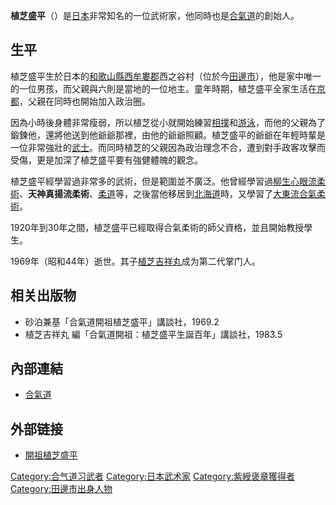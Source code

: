 {{POV|time=2021-03-29T12:10:56+00:00}}
{{Infobox person
| 姓名       =植芝 盛平
| 圖像       =Morihei Ueshiba 1939.jpg
| 圖像大小   =200px 
| 圖像替代   =植芝盛平 
| 圖像說明   =植芝盛平
| 出生日期   ={{Birth date|1883|12|14}}
| 出生地     ={{JPN}}[[和歌山縣|和歌山縣]][[西牟婁郡|西牟婁郡]]西之谷村 
| 死亡日期   ={{Death date and age|1969|4|26|1883|12|14}} 
| 死亡地     ={{JPN}}[[茨城県|茨城県]][[岩間町|岩間町]] 
| 國籍       ={{JPN}}
| 別名       =開祖、大（翁）先生
| 職業       =[[武道家|武道家]]
| 知名於     =創立[[合氣道|合氣道]] 
| 身高       =156cm 
| 體重       =75kg（20歲時） 
| 配偶       = 
| 伴侶       = 
| 子女       =[[植芝吉祥丸|植芝吉祥丸]] 
| 父母       = 
| 親屬       =[[井上鑑昭|井上鑑昭]]（甥）<br />[[植芝守央|植芝守央]]（孫）
| 獎項       =[[正五位|正五位]][[勳三等|勳三等]][[瑞寶章|瑞寶章]]<br />[[勳四等|勳四等]][[旭日小綬章|旭日小綬章]]<br />[[紫綬褒章|紫綬褒章]]
}}
{{japanese|japanese=植芝 盛平|kana=うえしば もりへい|romaji=Ueshiba morihei}}
'''植芝盛平'''（{{bd|1883年|12月14日|1969年|4月26日}}）是[[日本|日本]]非常知名的一位武術家，他同時也是[[合氣道|合氣道]]的創始人。

== 生平 ==
植芝盛平生於日本的[[和歌山縣|和歌山縣]][[西牟婁郡|西牟婁郡]]西之谷村（位於今[[田邊市|田邊市]]），他是家中唯一的一位男孩，而父親與六則是當地的一位地主。童年時期，植芝盛平全家生活在[[京都|京都]]，父親在同時也開始加入政治圈。

因為小時後身體非常瘦弱，所以植芝從小就開始練習[[相撲|相撲]]和[[游泳|游泳]]，而他的父親為了鍛鍊他，還將他送到他爺爺那裡，由他的爺爺照顧。植芝盛平的爺爺在年輕時輩是一位非常強壯的[[武士|武士]]。而同時植芝的父親因為政治理念不合，遭到對手政客攻擊而受傷，更是加深了植芝盛平要有強健體魄的觀念。

植芝盛平經學習過非常多的武術，但是範圍並不廣泛。他曾經學習過[[柳生心眼流柔術|柳生心眼流柔術]]、'''天神真揚流柔術'''、[[柔道|柔道]]等，之後當他移居到[[北海道|北海道]]時，又學習了[[大東流合氣柔術|大東流合氣柔術]]。

1920年到30年之間，植芝盛平已經取得合氣柔術的師父資格，並且開始教授學生。

1969年（昭和44年）逝世。其子[[植芝吉祥丸|植芝吉祥丸]]成为第二代掌门人。

== 相关出版物 ==
* 砂泊兼基「合氣道開祖植芝盛平」講談社，1969.2 
* 植芝吉祥丸 編「合氣道開祖：植芝盛平生誕百年」講談社，1983.5

== 內部連結 ==
* [[合氣道|合氣道]]

== 外部链接 ==
{{commonscat|Morihei_Ueshiba}}
* [http://www.aikinews.com/page.php?id=120 開祖植芝盛平] {{Wayback|url=http://www.aikinews.com/page.php?id=120 |date=20081223133929 }}

{{Authority control}}
{{DEFAULTSORT:Ueshiba Morihei}}
[[Category:合气道习武者|Category:合气道习武者]]
[[Category:日本武术家|Category:日本武术家]]
[[Category:紫綬褒章獲得者|Category:紫綬褒章獲得者]]
[[Category:田邊市出身人物|Category:田邊市出身人物]]